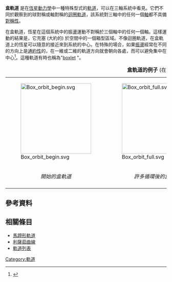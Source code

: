 '''盒軌道''' 是在[[恆星動力學|恆星動力學]]中一種特殊型式的[[軌道|軌道]]，可以在三軸系統中看見。它們不同於觀察到的球對稱或軸對稱的[[迴圈軌道|迴圈軌道]]，該系統對三軸中的任何一個[[坐標軸|軸]]都不具備[[對稱性|對稱性]]。

在盒軌道，恆星在這個系統中的振盪運動不對稱於三個軸中的任何一個軸。這樣運動的結果是，它充塞 (大約的) 於空間中的一個箱型區域。不像迴圈軌道，在盒軌道上的恆星可以隨意的接近來到系統的中心。在特殊的場合，如果[[振盪|振盪]]經常在不同的方向上是[[通約性|通約性]]的，在一維或二維的軌道方向就會朝向各處，而可以避免集中在中心<ref>{{Citation
  | last = Merritt
  | first = D.
  | author-link = David Merritt
  | last2 = Valluri
  | first2 = M.
  | title = Resonant Orbits in Triaxial Galaxies
  | journal = The Astronomical Journal
  | volume = 118
  | pages = 1177–1189
  | date = September 1999
  | year = 1999 |arxiv = astro-ph/9903452 |bibcode = 1999AJ....118.1177M |doi = 10.1086/301012 }}
</ref>。這種軌道有時也稱為"[[boxlet|boxlet]] "。

{| border="0" cellpadding="2" align="center"
|+'''盒軌道的例子''' (在2維空間)
|-
|[[Image:Box_orbit_begin.svg|220px]]
|[[Image:Box_orbit_full.svg|220px]]
|[[Image:Box_orbit_resonance.svg|220px]]
|-
| align="center" |''開始的盒軌道''
| align="center" |''許多循環後的盒軌道''
| align="center" |''封閉的盒軌道''
|-
|}

==參考資料==
{{reflist}}

==相關條目==
* [[馬蹄形軌道|馬蹄形軌道]]
* [[利薩茹曲線|利薩茹曲線]]
* [[軌道列表|軌道列表]]

{{軌道}}

[[Category:軌道|Category:軌道]]